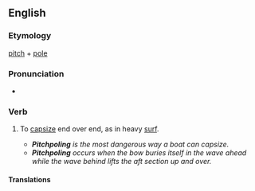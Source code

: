 ==English==

===Etymology===
[[pitch]] + [[pole]]

===Pronunciation===
* {{a|US}} {{IPA|/ˈpɪtʃpoʊl/|lang=en}}

===Verb===
{{en-verb|pitchpol}}

# {{label|en|of a boat}} To [[capsize]] end over end, as in heavy [[surf]].
#* '''''Pitchpoling''' is the most dangerous way a boat can capsize.''
#* '''''Pitchpoling''' occurs when the bow buries itself in the wave ahead while the wave behind lifts the aft section up and over.''

====Translations====
{{trans-top|capsize end over end}}
{{trans-mid}}
{{trans-bottom}}